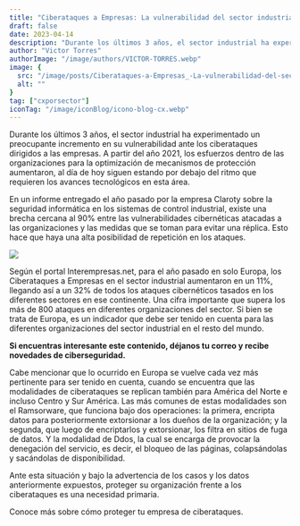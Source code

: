 ```yaml
---
title: "Ciberataques a Empresas: La vulnerabilidad del sector industrial"
draft: false
date: 2023-04-14
description: "Durante los últimos 3 años, el sector industrial ha experimentado un preocupante incremento en su vulnerabilidad ante los ciberataques dirigidos a las empresas."
author: "Victor Torres"
authorImage: "/image/authors/VICTOR-TORRES.webp"
image: {
  src: "/image/posts/Ciberataques-a-Empresas_-La-vulnerabilidad-del-sector-industrial.webp",
  alt: ""
}
tag: ["cxporsector"]
iconTag: "/image/iconBlog/icono-blog-cx.webp"
---
```



Durante los últimos 3 años, el sector industrial ha experimentado un preocupante incremento en su vulnerabilidad ante los ciberataques dirigidos a las empresas. A partir del año 2021, los esfuerzos dentro de las organizaciones para la optimización de mecanismos de protección aumentaron, al día de hoy siguen estando por debajo del ritmo que requieren los avances tecnológicos en esta área.

En un informe entregado el año pasado por la empresa Claroty sobre la seguridad informática en los sistemas de control industrial, existe una brecha cercana al 90% entre las vulnerabilidades cibernéticas atacadas a las organizaciones y las medidas que se toman para evitar una réplica. Esto hace que haya una alta posibilidad de repetición en los ataques.

![](/image/posts/Ciberataques-a-Empresas_-La-vulnerabilidad-del-sector-industrial.webp)

Según el portal Interempresas.net, para el año pasado en solo Europa, los Ciberataques a Empresas en el sector industrial aumentaron en un 11%, llegando así a un 32% de todos los ataques cibernéticos tasados en los diferentes sectores en ese continente. Una cifra importante que supera los más de 800 ataques en diferentes organizaciones del sector. Si bien se trata de Europa, es un indicador que debe ser tenido en cuenta para las diferentes organizaciones del sector industrial en el resto del mundo.

**Si encuentras interesante este contenido, déjanos tu correo y recibe novedades de ciberseguridad.**

Cabe mencionar que lo ocurrido en Europa se vuelve cada vez más pertinente para ser tenido en cuenta, cuando se encuentra que las modalidades de ciberataques se replican también para América del Norte e incluso Centro y Sur América. Las más comunes de estas modalidades son el Ramsorware, que funciona bajo dos operaciones: la primera, encripta datos para posteriormente extorsionar a los dueños de la organización; y la segunda, que luego de encriptarlos y extorsionar, los filtra en sitios de fuga de datos. Y la modalidad de Ddos, la cual se encarga de provocar la denegación del servicio, es decir, el bloqueo de las páginas, colapsándolas y sacándolas de disponibilidad.

Ante esta situación y bajo la advertencia de los casos y los datos anteriormente expuestos, proteger su organización frente a los ciberataques es una necesidad primaria.

Conoce más sobre cómo proteger tu empresa de ciberataques.

<Link text="¡quiero saber más!" href="/experiencia-del-cliente"/>
